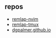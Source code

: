 ## repos
- [remlap-nvim](https://github.com/dgpalmer/remlap-nvim)
- [remlap-tmux](https://github.com/dgpalmer/remlap-tmux)
- [dgpalmer.github.io](https://github.com/dgpalmer/dgpalmer.github.io)
